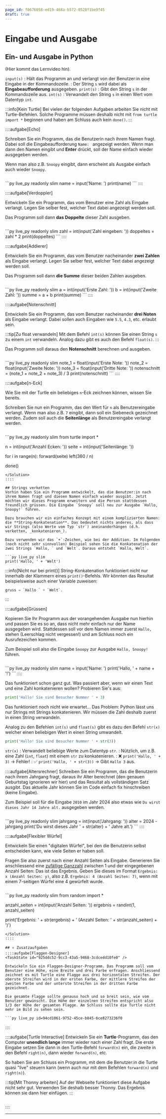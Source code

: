 ```yaml
---
page_id: f0676058-ed19-468a-b572-0528f1be9f45
draft: true
---
```



# Eingabe und Ausgabe
## Ein- und Ausgabe in Python
(Hier kommt das Lernvideo hin).

`input(s)`
: Hält das Programm an und verlangt von der Benutzer:in eine Eingabe in der Kommandozeile.
: Der String `s` wird dabei als **Eingabeaufforderung** ausgegeben.
`print(s)`
: Gibt den String `s` in der Kommandozeile aus.
`int(s)`
: Verwandelt den String `s` in einen Wert vom Datentyp `int`.

:::info[Kein Turtle]
Bei vielen der folgenden Aufgaben arbeiten Sie nicht mit Turtle-Befehlen. Solche Programme müssen deshalb nicht mit `from turtle import *` beginnen und haben am Schluss auch kein `done()`.
:::

::::aufgabe[Echo]
<TaskState id="129703c2-3860-435e-a405-4ab1c5db816e" />

Schreiben Sie ein Programm, das die Benutzerin nach ihrem Namen fragt. Dabei soll die Eingabeaufforderung `Name: ` angezeigt werden. Wenn man dann den Namen eingibt und __Enter__ drückt, soll der Name einfach wieder ausgegeben werden.

Wenn man also z.B. `Snoopy` eingibt, dann erscheint als Ausgabe einfach auch wieder `Snoopy`.

```py live_py id=17cd5d45-d11e-404d-b854-a77835a28875
```

<Solution id='c9a71ee5-35e6-4274-8e1d-a08588ff30cb'>
  ```py live_py readonly slim
  name = input('Name: ')
  print(name)
  ```
</Solution>
::::

::::aufgabe[Verdoppler]
<TaskState id="8bdb9f80-6c32-474f-bcff-f516baa91288" />

Entwickeln Sie ein Programm, das vom Benutzer eine Zahl als Eingabe verlangt. Legen Sie selber fest, welcher Text dabei angezeigt werden soll.

Das Programm soll dann **das Doppelte** dieser Zahl ausgeben.

```py live_py id=5ea6f1c2-98ec-4143-97d6-e6018b3b4655
```

<Solution id="bb50e5b4-2716-4083-96b3-2ee1dbe84357">
  ```py live_py readonly slim
  zahl = int(input('Zahl eingeben: '))
  doppeltes = zahl * 2
  print(doppeltes)
  ```
</Solution>
::::

::::aufgabe[Addierer]
<TaskState id="8bdb9f80-6c32-474f-bcff-f516baa91288" />

Entwickeln Sie ein Programm, das vom Benutzer nacheinander **zwei Zahlen** als Eingabe verlangt. Legen Sie selber fest, welcher Text dabei angezeigt werden soll.

Das Programm soll dann **die Summe** dieser beiden Zahlen ausgeben.

```py live_py id=5ea6f1c2-98ec-4143-97d6-e6018b3b4655
```

<Solution id="bb50e5b4-2716-4083-96b3-2ee1dbe84357">
  ```py live_py readonly slim
  a = int(input('Erste Zahl: '))
  b = int(input('Zweite Zahl: '))
  summe = a + b
  print(summe)
  ```
</Solution>
::::

::::aufgabe[Notenschnitt]
<TaskState id="67c66bd1-e071-4c21-b7ed-73594705f2ba" />

Entwickeln Sie ein Programm, das vom Benutzer nacheinander **drei Noten** als Eingabe verlangt. Dabei sollen auch Eingaben wie `5.5`, `4.3`, etc. erlaubt sein.

:::tip[Zu float verwandeln]
Mit dem Befehl `int(s)` können Sie einen String `s` zu einem `int` verwandeln. Analog dazu gibt es auch den Befehl `float(s)`.
:::

Das Programm soll daraus den **Notenschnitt** berechnen und ausgeben.

```py live_py id=ece02dc1-3e29-419c-a5c6-372ca200e389
```

<Solution id="305bf719-de24-4631-ad88-0be1e69c04ac">
  ```py live_py readonly slim
  note_1 = float(input('Erste Note: '))
  note_2 = float(input('Zweite Note: '))
  note_3 = float(input('Dritte Note: '))
  notenschnitt = (note_1 + note_2 + note_3) / 3
  print(notenschnitt)
  ```
</Solution>
::::

::::aufgabe[n-Eck]
<TaskState id="2afefb40-ff50-41a4-a9ca-7cfa6b56ba4d" />

Wie Sie mit der Turtle ein beliebiges `n`-Eck zeichnen können, wissen Sie bereits.

Schreiben Sie nun ein Programm, das den Wert für `n` als Benutzereingabe verlangt. Wenn man also z.B. `7` eingibt, dann soll ein Siebeneck gezeichnet werden. Zudem soll auch die **Seitenlänge** als Benutzereingabe verlangt werden.

```py live_py id=a1ef4a6b-8c59-455f-a730-aa96d7e6b1e9
```

<Solution id="8110cef8-95b6-4106-807d-326d9e2be041">
  ```py live_py readonly slim
  from turtle import *

  n = int(input('Anzahl Ecken: '))
  seite = int(input('Seitenlänge: '))

  for i in range(n):
      forward(seite)
      left(360 / n)

  done()
  ```
</Solution>
::::

## Strings verketten
Vorhin haben Sie ein Programm entwickelt, das die Benutzer:in nach ihrem Namen fragt und diesen Namen einfach wieder ausgibt. Jetzt möchten wir dieses Programm erweitern und die Person stattdessen freundlich grüssen. Die Eingabe `Snoopy` soll neu zur Ausgabe `Hallo, Snoopy!` führen.

Dazu brauchen wir ein einfaches Konzept mit einem komplizierten Namen: die **String-Konkatenation**. Das bedeutet nichts anderes, als dass wir Strings (also Werte vom Typ `str`) aneinanderhängen (d.h. verketten, _konkatenieren_).

Dazu verwenden wir das `+`-Zeichen, wie bei der Addition. Im Folgenden (noch nicht sehr sinnvollen) Beispiel sehen Sie die Konkatenation der zwei Strings `Hallo, ` und `Welt`. Daraus entsteht `Hallo, Welt`.

```py live_py slim
print('Hallo, ' + 'Welt')
```

:::info[Nicht nur bei print()]
String-Konkatenation funktioniert nicht nur innerhalb der Klammern eines `print()`-Befehls. Wir könnten das Resultat beispielsweise auch einer Variable zuweisen:

```py
gruss = `Hallo ` + `Welt`.
```
:::

::::aufgabe[Grüssen]
<TaskState id="278ad5ff-eee8-40f9-a861-526dde21ccc2" />

Kopieren Sie Ihr Programm aus der vorangehenden Ausgabe nun hierhin und passen Sie es so an, dass nicht mehr einfach nur der Name ausgegeben wird. Stattdessen soll vor dem Namen immer zuerst `Hallo, ` stehen (Leerschlag nicht vergessen!) und am Schluss noch ein Ausrufezeichen kommen.

Zum Beispiel soll also die Eingabe `Snoopy` zur Ausgabe `Hallo, Snoopy!` führen.

```py live_py id=323e7738-bf30-45e6-85bb-eb94c5d2d479
```

<Solution id="0393cdce-71de-4722-bb09-be0c44b8044f">
  ```py live_py readonly slim
  name = input('Name: ')
  print('Hallo, ' + name + '!')
  ```
</Solution>
::::

Das funktioniert schon ganz gut. Was passiert aber, wenn wir einen Text und eine Zahl konkatenieren wollen? Probieren Sie's aus:

```py live_py slim
print('Hallo! Sie sind Besucher Nummer ' + 3)
```

Das funktioniert noch nicht wie erwartet... Das Problem: Python lässt uns nur Strings mit Strings konkatenieren. Wir müssen die Zahl deshalb zuerst in einen String verwandeln.

Analog zu den Befehlen `int(s)` und `float(s)` gibt es dazu den Befehl `str(x)` welcher einen beliebigen Wert in einen String umwandelt.

```py live_py slim
print('Hallo! Sie sind Besucher Nummer ' + str(3))
```

`str(x)`
: Verwandelt beliebige Werte zum Datentyp `str`.
: Nützlich, um z.B. eine Zahl (`int`, `float`) mit einem `str` zu konkatenieren.
: ❌ `print('Hallo, ' + 3)` → Fehler!
: ✅ `print('Hallo, ' + str(3))` → Gibt `Hallo 3` aus.

::::aufgabe[Altersrechner]
<TaskState id="25896851-b3ca-48f1-b4af-65d9a1ece73b" />
Schreiben Sie ein Programm, das die Benutzerin nach ihrem Jahrgang fragt, daraus ihr Alter berechnet (den genauen Geburtstag ignorieren wir hier) und das Resultat als vollständigen Satz ausgibt. Das aktuelle Jahr können Sie im Code einfach fix hinschreiben (keine Eingabe).

Zum Beispiel soll für die Eingabe `2010` im Jahr 2024 also etwas wie `Du wirst dieses Jahr 14 Jahre alt.` ausgegeben werden.

```py live_py id=f60354a7-c893-443b-a418-9365be2ff551
```

<Solution id="f426db28-e09c-4ca5-843f-46c2f3eadc1b">
  ```py live_py readonly slim
  jahrgang = int(input('Jahrgang: '))
  alter = 2024 - jahrgang
  print('Du wirst dieses Jahr ' + str(alter) + ' Jahre alt.')
  ```
</Solution>
::::

::::aufgabe[Flexibler Würfel]
<TaskState id="57a7dab6-a693-4f9c-a2a2-1cbe7b14d0b3" />

Entwickeln Sie einen "digitalen Würfel", bei den die Benutzerin selbst entscheiden kann, wie viele Seiten er haben soll.

Fragen Sie also zuerst nach einer Anzahl Seiten als Eingabe. Generieren Sie anschliessend eine [zufällige Ganzzahl](../Zufall) zwischen 1 und der eingegebenen Anzahl Seiten: Das ist das Ergebnis. Geben Sie dieses im Format `Ergebnis: x (Anzahl Seiten: y)`, also z.B. `Ergebnis: 4 (Anzahl Seiten: 7)`, wenn mit einem 7-seitigen Würfel eine 4 gewürfelt wurde.

```py live_py id=c3f204cf-c5cb-4fdf-81b8-b697f3928e5a
```

<Solution id="6449e289-5ff7-4921-ab6f-2f09ba138f14">
  ```py live_py readonly slim
  from random import *

  anzahl_seiten = int(input('Anzahl Seiten: '))
  ergebnis = randint(1, anzahl_seiten)

  print('Ergebnis: ' + str(ergebnis) + ' (Anzahl Seiten: ' + str(anzahl_seiten) + ')')
  ```
</Solution>
::::

## ⭐️ Zusatzaufgaben
::::aufgabe[Flaggen-Designer]
<TaskState id="925ddc52-9cc3-43a5-9468-3cdcedd10fe0" />

Entwickeln Sie ein Flaggen-Designer-Programm. Das Programm soll vom Benutzer eine Höhe, eine Breite und drei Farbe erfragen. Anschliessend zeichnet es mit Turtle eine Flagge aus drei horizontalen Streifen. Der oberste Streifen wird in der ersten Farbe, der mittlere Streifen der zweiten Farbe und der unterste Streifen in der dritten Farbe gezeichnet.

Die gesamte Flagge sollte genauso hoch und so breit sein, wie vom Benutzer gewünscht. Die Höhe der einzelnen Streifen entspricht also 1/3 der Höhe der gesamten Flagge. Am Schluss sollte die Turtle nicht mehr im Bild zu sehen sein.

```py live_py id=94cd1061-9752-45ce-b845-6ce8273236f0
```
::::

::::aufgabe[Turtle Interactive]
<TaskState id="b7f34d7f-9324-4d25-8398-ef60f225afa0" />
Entwickeln Sie ein **Turtle**-Programm, das den Computer **unendlich lange** immer wieder nach einer Zahl fragt. Die erste Eingabe setzen Sie dann in den Turtle-Befehl `forward(n)` ein, die zweite in den Befehl `right(n)`, dann wieder `forward(n)`, etc.

So haben Sie am Schluss ein Programm, mit dem die Benutzer:in die Turtle quasi "live" steuern kann (wenn auch nur mit dem Befehlen `forward(n)` und `right(n)`).

:::tip[Mit Thonny arbeiten]
Auf der Webseite funktioniert diese Aufgabe nicht sehr gut. Verwenden Sie deshalb besser Thonny. Das Ergebnis können sie dann hier einfügen.
:::

```py live_py id=65bf6c00-ce7f-42db-9e41-20a3a62912cb
```
::::

---